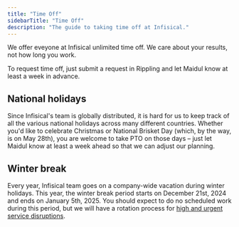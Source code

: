 ```yaml
---
title: "Time Off"
sidebarTitle: "Time Off"
description: "The guide to taking time off at Infisical."
---
```


We offer eveyone at Infisical unlimited time off. We care about your results, not how long you work.

To request time off, just submit a request in Rippling and let Maidul know at least a week in advance. 

## National holidays

Since Infisical's team is globally distributed, it is hard for us to keep track of all the various national holidays across many different countries. Whether you'd like to celebrate Christmas or National Brisket Day (which, by the way, is on May 28th), you are welcome to take PTO on those days – just let Maidul know at least a week ahead so that we can adjust our planning. 

## Winter break 

Every year, Infisical team goes on a company-wide vacation during winter holidays. This year, the winter break period starts on December 21st, 2024 and ends on January 5th, 2025. You should expect to do no scheduled work during this period, but we will have a rotation process for [high and urgent service disruptions](https://infisical.com/sla). 
